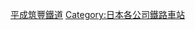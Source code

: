 {{noteTA
|1=zh-hans:筑; zh-hant:筑}}
[[Category:平成筑豐鐵道|]]
[[Category:日本各公司鐵路車站|Category:日本各公司鐵路車站]]
{{DEFAULTSORT:Heisei Chikuho}}